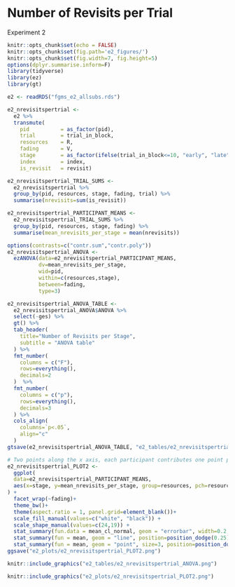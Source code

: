 # Number of Revisits per Trial

Experiment 2

```r
knitr::opts_chunk$set(echo = FALSE)
knitr::opts_chunk$set(fig.path='e2_figures/')
knitr::opts_chunk$set(fig.width=7, fig.height=5)
options(dplyr.summarise.inform=F)
library(tidyverse)
library(ez)
library(gt)

e2 <- readRDS("fgms_e2_allsubs.rds")

e2_nrevisitspertrial <-
  e2 %>%
  transmute(
    pid          = as_factor(pid),
    trial        = trial_in_block,
    resources    = R,
    fading       = V,
    stage        = as_factor(ifelse(trial_in_block<=10, "early", "late")),
    index        = index,
    is_revisit   = revisit)

e2_nrevisitspertrial_TRIAL_SUMS <- 
  e2_nrevisitspertrial %>% 
  group_by(pid, resources, stage, fading, trial) %>% 
  summarise(nrevisits=sum(is_revisit))

e2_nrevisitspertrial_PARTICIPANT_MEANS <-
  e2_nrevisitspertrial_TRIAL_SUMS %>% 
  group_by(pid, resources, stage, fading) %>% 
  summarise(mean_nrevisits_per_stage = mean(nrevisits))

options(contrasts=c("contr.sum","contr.poly"))
e2_nrevisitspertrial_ANOVA <- 
  ezANOVA(data=e2_nrevisitspertrial_PARTICIPANT_MEANS,
          dv=mean_nrevisits_per_stage,
          wid=pid,
          within=c(resources,stage),
          between=fading,
          type=3)

e2_nrevisitspertrial_ANOVA_TABLE <-
  e2_nrevisitspertrial_ANOVA$ANOVA %>% 
  select(-ges) %>% 
  gt() %>% 
  tab_header(
    title="Number of Revisits per Stage",
    subtitle = "ANOVA table"
  ) %>% 
  fmt_number(
    columns = c("F"),
    rows=everything(),
    decimals=2
  )  %>% 
  fmt_number(
    columns = c("p"),
    rows=everything(),
    decimals=3
  ) %>% 
  cols_align(
    columns=`p<.05`,
    align="c"
  )
gtsave(e2_nrevisitspertrial_ANOVA_TABLE, "e2_tables/e2_nrevisitspertrial_ANOVA.png")

# Two points along the x axis, each participant contributes one point per cell
e2_nrevisitspertrial_PLOT2 <-
  ggplot(
  data=e2_nrevisitspertrial_PARTICIPANT_MEANS, 
  aes(x=stage, y=mean_nrevisits_per_stage, group=resources, pch=resources, fill=resources)
) +
  facet_wrap(~fading)+
  theme_bw()+
  theme(aspect.ratio = 1, panel.grid=element_blank())+
  scale_fill_manual(values=c("white", "black")) +
  scale_shape_manual(values=c(24,19)) +
  stat_summary(fun.data = mean_cl_normal, geom = "errorbar", width=0.2, position=position_dodge(0.25)) +
  stat_summary(fun = mean, geom = "line", position=position_dodge(0.25)) + 
  stat_summary(fun = mean, geom = "point", size=3, position=position_dodge(0.25))
ggsave("e2_plots/e2_nrevisitspertrial_PLOT2.png")
```

```r
knitr::include_graphics("e2_tables/e2_nrevisitspertrial_ANOVA.png")
```

```r
knitr::include_graphics("e2_plots/e2_nrevisitspertrial_PLOT2.png")
```

